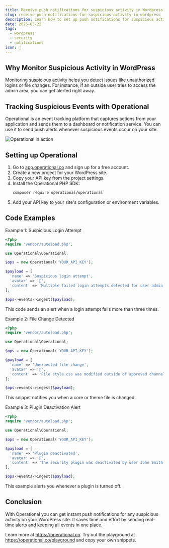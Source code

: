 ```yaml
---
title: Receive push notifications for suspicious activity in Wordpress
slug: receive-push-notifications-for-suspicious-activity-in-wordpress
description: Learn how to set up push notifications for suspicious activity in your WordPress site using Operational for real-time alerts.
date: 2025-05-22
tags:
  - wordpress
  - security
  - notifications
icon: 🚨
---
```


## Why Monitor Suspicious Activity in WordPress

Monitoring suspicious activity helps you detect issues like unauthorized logins or file changes. For instance, if an outside user tries to access the admin area, you can get alerted right away.

## Tracking Suspicious Events with Operational

Operational is an event tracking platform that captures actions from your application and sends them to a dashboard or notification service. You can use it to send push alerts whenever suspicious events occur on your site.

![Operational in action](https://operational.co/images/misc/ops-usage.jpg)

## Setting up Operational

1. Go to [app.operational.co](https://app.operational.co) and sign up for a free account.
2. Create a new project for your WordPress site.
3. Copy your API key from the project settings.
4. Install the Operational PHP SDK:
   ```bash
   composer require operational/operational
   ```
5. Add your API key to your site's configuration or environment variables.

## Code Examples

Example 1: Suspicious Login Attempt

```php
<?php
require 'vendor/autoload.php';

use Operational\Operational;

$ops = new Operational('YOUR_API_KEY');

$payload = [
  'name' => 'Suspicious login attempt',
  'avatar' => '🚨',
  'content' => 'Multiple failed login attempts detected for user admin.'
];

$ops->events->ingest($payload);
```

This code sends an alert when a login attempt fails more than three times.

Example 2: File Change Detected

```php
<?php
require 'vendor/autoload.php';

use Operational\Operational;

$ops = new Operational('YOUR_API_KEY');

$payload = [
  'name' => 'Unexpected file change',
  'avatar' => '🚨',
  'content' => 'File style.css was modified outside of approved channels.'
];

$ops->events->ingest($payload);
```

This snippet notifies you when a core or theme file is changed.

Example 3: Plugin Deactivation Alert

```php
<?php
require 'vendor/autoload.php';

use Operational\Operational;

$ops = new Operational('YOUR_API_KEY');

$payload = [
  'name' => 'Plugin deactivated',
  'avatar' => '🚨',
  'content' => 'The security plugin was deactivated by user John Smith.'
];

$ops->events->ingest($payload);
```

This example alerts you whenever a plugin is turned off.

## Conclusion

With Operational you can get instant push notifications for any suspicious activity on your WordPress site. It saves time and effort by sending real-time alerts and keeping all events in one place.

Learn more at https://operational.co. Try out the playground at https://operational.co/playground and copy your own snippets.